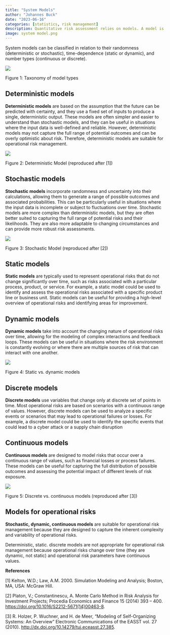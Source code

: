 ```yaml
---
title: "System Models"
author: "Johannes Buck"
date: "2023-06-16"
categories: [statistics, risk management]
description: Quantitative risk assessment relies on models. A model is an abstraction of reality used to gain clarity about a problem and its potential solutions by reducing the complexity.
image: system model.png
---
```


System models can be classified in relation to their randomness (deterministic or stochastic), time-dependence (static or dynamic), and number types (continuous or discrete).

![](/posts/system%20models/Taxonomy%20of%20model%20types.png)

Figure 1: Taxonomy of model types

## Deterministic models

**Deterministic models** are based on the assumption that the future can be predicted with certainty, and they use a fixed set of inputs to produce a single, deterministic output. These models are often simpler and easier to understand than stochastic models, and they can be useful in situations where the input data is well-defined and reliable. However, deterministic models may not capture the full range of potential outcomes and can be overly optimistic about risk. Therefore, deterministic models are suitable for operational risk management.

![](/posts/system%20models/Deterministic%20model.png)

Figure 2: Deterministic Model (reproduced after \[1\])

## Stochastic models

**Stochastic models** incorporate randomness and uncertainty into their calculations, allowing them to generate a range of possible outcomes and associated probabilities. This can be particularly useful in situations where the input data is incomplete or subject to fluctuations over time. Stochastic models are more complex than deterministic models, but they are often better suited to capturing the full range of potential risks and their likelihoods. They are also more adaptable to changing circumstances and can provide more robust risk assessments.

![](/posts/system%20models/Stochastic%20model.png)

Figure 3: Stochastic Model (reproduced after \[2\])

## Static models

**Static models** are typically used to represent operational risks that do not change significantly over time, such as risks associated with a particular process, product, or service. For example, a static model could be used to identify and assess the operational risks associated with a specific product line or business unit. Static models can be useful for providing a high-level overview of operational risks and identifying areas for improvement.

## Dynamic models

**Dynamic models** take into account the changing nature of operational risks over time, allowing for the modeling of complex interactions and feedback loops. These models can be useful in situations where the risk environment is constantly evolving or where there are multiple sources of risk that can interact with one another.

![](/posts/system%20models/static%20vs.%20discrete.png)

Figure 4: Static vs. dynamic models

## Discrete models

**Discrete models** use variables that change only at discrete set of points in time. Most operational risks are based on scenarios with a continuous range of values. However, discrete models can be used to analyze a specific events or scenarios that may lead to operational failures or losses. For example, a discrete model could be used to identify the specific events that could lead to a cyber attack or a supply chain disruption

## Continuous models

**Continuous models** are designed to model risks that occur over a continuous range of values, such as financial losses or process failures. These models can be useful for capturing the full distribution of possible outcomes and assessing the potential impact of different levels of risk exposure.

![](/posts/system%20models/continuous%20vs.%20discrete.png)

Figure 5: Discrete vs. continuous models (reproduced after \[3\])

## Models for operational risks

**Stochastic, dynamic, continuous models** are suitable for operational risk management because they are designed to capture the inherent complexity and variability of operational risks.

Deterministic, static. discrete models are not appropriate for operational risk management because operational risks change over time (they are dynamic, not static) and operational risk parameters have continuous values.

**References**

\[1\] Kelton, W.D.; Law, A.M. 2000. Simulation Modeling and Analysis; Boston, MA, USA: McGraw Hill.

\[2\] Platon, V.; Constantinescu, A. Monte Carlo Method in Risk Analysis for Investment Projects; Procedia Economics and Finance 15 (2014) 393 -- 400. <https://doi.org/10.1016/S2212-5671(14)00463-8>.

\[3\] R. Holzer, P. Wuchner, and H. de Meer, "Modeling of Self-Organizing Systems: An Overview" Electronic Communications of the EASST vol. 27 (2010). <http://dx.doi.org/10.14279/tuj.eceasst.27.385>.
